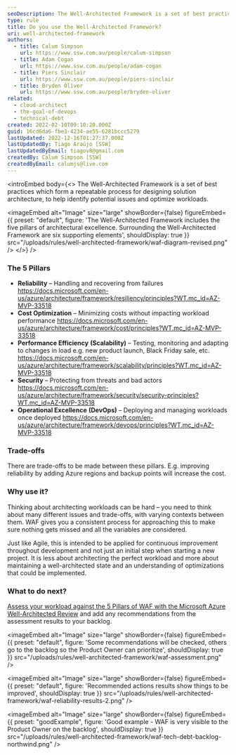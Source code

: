 ```yaml
---
seoDescription: The Well-Architected Framework is a set of best practices for designing solution architecture, ensuring reliability, cost optimization, performance efficiency, security, and operational excellence in cloud-based workloads.
type: rule
title: Do you use the Well-Architected Framework?
uri: well-architected-framework
authors:
  - title: Calum Simpson
    url: https://www.ssw.com.au/people/calum-simpson
  - title: Adam Cogan
    url: https://www.ssw.com.au/people/adam-cogan
  - title: Piers Sinclair
    url: https://www.ssw.com.au/people/piers-sinclair
  - title: Bryden Oliver
    url: https://www.ssw.com.au/people/bryden-oliver
related:
  - cloud-architect
  - the-goal-of-devops
  - technical-debt
created: 2022-02-10T09:10:20.000Z
guid: 16cd6da6-fbe3-4234-ae55-6281bccc5279
lastUpdated: 2022-12-16T01:27:37.000Z
lastUpdatedBy: Tiago Araújo [SSW]
lastUpdatedByEmail: tiagov8@gmail.com
createdBy: Calum Simpson [SSW]
createdByEmail: calumjs@live.com
---
```


<introEmbed
  body={<>
The Well-Architected Framework is a set of best practices which form a repeatable process for designing solution architecture, to help identify potential issues and optimize workloads.


<imageEmbed
  alt="Image"
  size="large"
  showBorder={false}
  figureEmbed={{
    preset: "default",
    figure: 'The Well-Architected Framework includes the five pillars of architectural excellence. Surrounding the Well-Architected Framework are six supporting elements',
    shouldDisplay: true
  }}
  src="/uploads/rules/well-architected-framework/waf-diagram-revised.png"
/>
  </>}
/>
### The 5 Pillars

* **Reliability** – Handling and recovering from failures <https://docs.microsoft.com/en-us/azure/architecture/framework/resiliency/principles?WT.mc_id=AZ-MVP-33518>
* **Cost Optimization** – Minimizing costs without impacting workload performance <https://docs.microsoft.com/en-us/azure/architecture/framework/cost/principles?WT.mc_id=AZ-MVP-33518>
* **Performance Efficiency** **(Scalability)** – Testing, monitoring and adapting to changes in load e.g. new product launch, Black Friday sale, etc. <https://docs.microsoft.com/en-us/azure/architecture/framework/scalability/principles?WT.mc_id=AZ-MVP-33518>
* **Security** – Protecting from threats and bad actors <https://docs.microsoft.com/en-us/azure/architecture/framework/security/security-principles?WT.mc_id=AZ-MVP-33518>
* **Operational Excellence** **(DevOps)** – Deploying and managing workloads once deployed <https://docs.microsoft.com/en-us/azure/architecture/framework/devops/principles?WT.mc_id=AZ-MVP-33518>

### Trade-offs

There are trade-offs to be made between these pillars. E.g. improving reliability by adding Azure regions and backup points will increase the cost.

### Why use it?

Thinking about architecting workloads can be hard – you need to think about many different issues and trade-offs, with varying contexts between them. WAF gives you a consistent process for approaching this to make sure nothing gets missed and all the variables are considered.

Just like Agile, this is intended to be applied for continuous improvement throughout development and not just an initial step when starting a new project. It is less about architecting the perfect workload and more about maintaining a well-architected state and an understanding of optimizations that could be implemented.

### What to do next?

[Assess your workload against the 5 Pillars of WAF with the Microsoft Azure Well-Architected Review](https://learn.microsoft.com/en-us/assessments/azure-architecture-review?WT.mc_id=AZ-MVP-33518) and add any recommendations from the assessment results to your backlog.


<imageEmbed
  alt="Image"
  size="large"
  showBorder={false}
  figureEmbed={{
    preset: "default",
    figure: 'Some recommendations will be checked, others go to the backlog so the Product Owner can prioritize',
    shouldDisplay: true
  }}
  src="/uploads/rules/well-architected-framework/waf-assessment.png"
/>


<imageEmbed
  alt="Image"
  size="large"
  showBorder={false}
  figureEmbed={{
    preset: "default",
    figure: 'Recommended actions results show things to be improved',
    shouldDisplay: true
  }}
  src="/uploads/rules/well-architected-framework/waf-reliability-results-2.png"
/>

<imageEmbed
  alt="Image"
  size="large"
  showBorder={false}
  figureEmbed={{
    preset: "goodExample",
    figure: 'Good example - WAF is very visible to the Product Owner on the backlog',
    shouldDisplay: true
  }}
  src="/uploads/rules/well-architected-framework/waf-tech-debt-backlog-northwind.png"
/>
